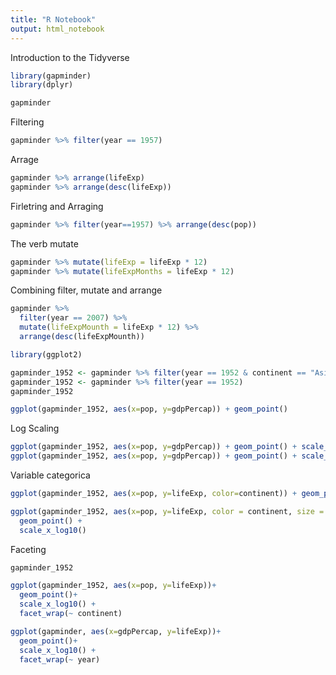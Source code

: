 ```yaml
---
title: "R Notebook"
output: html_notebook
---
```


Introduction to the Tidyverse
```r
library(gapminder)
library(dplyr)

gapminder
```

Filtering
```r
gapminder %>% filter(year == 1957)
```

Arrage
```r
gapminder %>% arrange(lifeExp)
gapminder %>% arrange(desc(lifeExp))
```


Firletring and Arraging
```r
gapminder %>% filter(year==1957) %>% arrange(desc(pop))
```

The verb mutate
```r
gapminder %>% mutate(lifeExp = lifeExp * 12)
gapminder %>% mutate(lifeExpMonths = lifeExp * 12)
```


Combining filter, mutate and arrange
```r
gapminder %>%
  filter(year == 2007) %>%
  mutate(lifeExpMounth = lifeExp * 12) %>%
  arrange(desc(lifeExpMounth))

```

```r
library(ggplot2)

gapminder_1952 <- gapminder %>% filter(year == 1952 & continent == "Asia")
gapminder_1952 <- gapminder %>% filter(year == 1952)
gapminder_1952

ggplot(gapminder_1952, aes(x=pop, y=gdpPercap)) + geom_point()

```


Log Scaling
```r
ggplot(gapminder_1952, aes(x=pop, y=gdpPercap)) + geom_point() + scale_x_log10()
ggplot(gapminder_1952, aes(x=pop, y=gdpPercap)) + geom_point() + scale_x_log10() + scale_y_log10()
```

Variable categorica
```r
ggplot(gapminder_1952, aes(x=pop, y=lifeExp, color=continent)) + geom_point() + scale_x_log10() + scale_y_log10()


```


```r
ggplot(gapminder_1952, aes(x=pop, y=lifeExp, color = continent, size = gdpPercap)) +
  geom_point() +
  scale_x_log10()

```

Faceting
```r
gapminder_1952

ggplot(gapminder_1952, aes(x=pop, y=lifeExp))+
  geom_point()+
  scale_x_log10() +
  facet_wrap(~ continent)

```


```r
ggplot(gapminder, aes(x=gdpPercap, y=lifeExp))+
  geom_point()+
  scale_x_log10() +
  facet_wrap(~ year)
```


